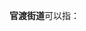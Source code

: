 '''官渡街道'''可以指：
{{PRC admin/disambig|44/09/02/006/000|53/01/11/006/000}}
{{disambig|cat=四字乡级行政区划消歧义}}